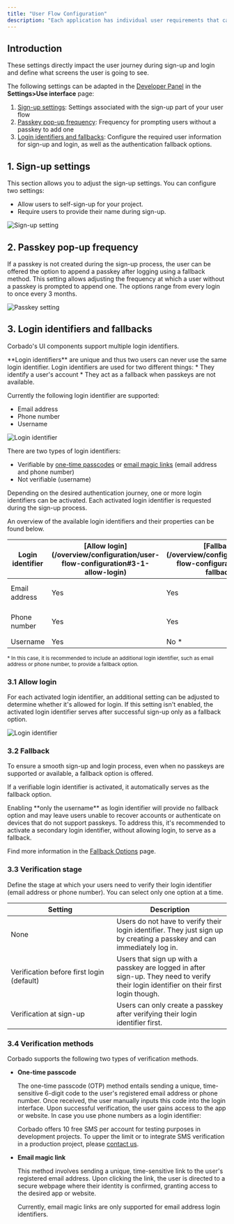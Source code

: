 ```yaml
---
title: "User Flow Configuration"
description: "Each application has individual user requirements that can be configured with Corbado."
---
```


## Introduction

These settings directly impact the user journey during sign-up and login and define what screens the user is going to see.

The following settings can be adapted in the [Developer Panel](https://app.corbado.com/app/settings/userinterface) in the **Settings>Use interface** page:

1. [Sign-up settings](/overview/configuration/user-flow-configuration#1-sign-up-settings): Settings associated with the sign-up part of your user flow
2. [Passkey pop-up frequency](/overview/configuration/user-flow-configuration#2-passkey-pop-up-frequency): Frequency for prompting users without a passkey to add one
3. [Login identifiers and fallbacks](/overview/configuration/user-flow-configuration#3-login-identifiers-and-fallbacks): Configure the required user information for sign-up and login, as well as the authentication fallback options.


## 1. Sign-up settings
This section allows you to adjust the sign-up settings. You can configure two settings:
* Allow users to self-sign-up for your project.
* Require users to provide their name during sign-up.

![Sign-up setting](/images/overview/signup/user-flow-configuration/sign-up-settings.webp)

## 2. Passkey pop-up frequency

If a passkey is not created during the sign-up process, the user can be offered the option to append a passkey after logging using a fallback method.
This setting allows adjusting the frequency at which a user without a passkey is prompted to append one. The options range from every login to once every 3 months.

![Passkey setting](/images/overview/signup/user-flow-configuration/passkey-settings.webp)

## 3. Login identifiers and fallbacks

Corbado's UI components support multiple login identifiers.

<Tip>
  **Login identifiers** are unique and thus two users can never use the same login identifier.
  Login identifiers are used for two different things:
  * They identify a user's account
  * They act as a fallback when passkeys are not available.
</Tip>

Currently the following login identifier are supported:

- Email address
- Phone number
- Username 

![Login identifier](/images/overview/signup/user-flow-configuration/login-identifier.webp)

There are two types of login identifiers:

- Verifiable by [one-time passcodes](/overview/configuration/user-flow-configuration#3-4-1-one-time-passcode) or [email magic links](/overview/configuration/user-flow-configuration#3-4-2-magic-link) (email address and phone number)
- Not verifiable (username)

Depending on the desired authentication journey, one or more login identifiers can be activated. Each activated login identifier is requested during the sign-up process.

An overview of the available login identifiers and their properties can be found below. 


<table><thead><tr><th width="150">Login identifier</th><th>[Allow login](/overview/configuration/user-flow-configuration#3-1-allow-login)</th><th>[Fallback](/overview/configuration/user-flow-configuration#3-2-fallback)</th><th>[Verification stage](/overview/configuration/user-flow-configuration#3-3-verification-stage)</th><th>[Verification methods](/overview/configuration/user-flow-configuration#3-4-verification-methods)</th></tr></thead><tbody><tr><td>Email address</td><td>Yes</td><td>Yes</td><td>&bull; None<br/>&bull; At sign-up<br/>&bull; Before first login</td><td>&bull; One-time passcode<br/>&bull; Email magic link</td></tr><tr><td>Phone number</td><td>Yes</td><td>Yes</td><td>&bull; None<br/>&bull; At sign-up<br/>&bull; Before first login</td><td>&bull; One-time passcode</td></tr><tr><td>Username</td><td>Yes</td><td>No &#42;</td><td>&bull; None</td><td>&bull; None</td></tr></tbody></table>
<sup>&#42; In this case, it is recommended to include an additional login identifier, such as email address or phone number, to provide a fallback option.</sup>








### 3.1 Allow login
For each activated login identifier, an additional setting can be adjusted to determine whether it's allowed for login. If this setting isn't enabled, the activated login identifier serves after successful sign-up only as a fallback option.

![Login identifier](/images/overview/signup/user-flow-configuration/allow-login.webp)

### 3.2 Fallback

To ensure a smooth sign-up and login process, even when no passkeys are supported or available, a fallback option is offered.

If a verifiable login identifier is activated, it automatically serves as the fallback option.

<Note> 
Enabling **only the username** as login identifier will provide no fallback option and may leave users unable to recover accounts or authenticate on devices that do not support passkeys. To address this, it's recommended to activate a secondary login identifier, without allowing login, to serve as a fallback.

</Note>

Find more information in the [Fallback Options](/helpful-guides/passkeys/fallback-options) page.


### 3.3 Verification stage

Define the stage at which your users need to verify their login identifier (email address or phone number). You can select only one option at a time.

<table><thead><tr><th width="227">Setting</th><th>Description</th></tr></thead><tbody><tr><td>None</td><td>Users do not have to verify their login identifier. They just sign up by creating a passkey and can immediately log in.</td></tr><tr><td>Verification before first login (default)</td><td>Users that sign up with a passkey are logged in after sign-up. They need to verify their login identifier on their first login though.</td></tr><tr><td>Verification at sign-up</td><td>Users can only create a passkey after verifying their login identifier first. </td></tr></tbody></table>

### 3.4 Verification methods

Corbado supports the following two types of verification methods.

- **One-time passcode**

  The one-time passcode (OTP) method entails sending a unique, time-sensitive 6-digit code to the user's registered email address or phone number. Once received, the user manually inputs this code into the login interface. Upon successful verification, the user gains access to the app or website.
  <Note>
    In case you use phone numbers as a login identifier:

    Corbado offers 10 free SMS per account for testing purposes in development projects.
    To upper the limit or to integrate SMS verification in a production project,
    please [contact us](https://www.corbado.com/contact).
  </Note>

- **Email magic link**

  This method involves sending a unique, time-sensitive link to the user's registered email address. Upon clicking the link, the user is directed to a secure webpage where their identity is confirmed, granting access to the desired app or website.

  Currently, email magic links are only supported for email address login identifiers.